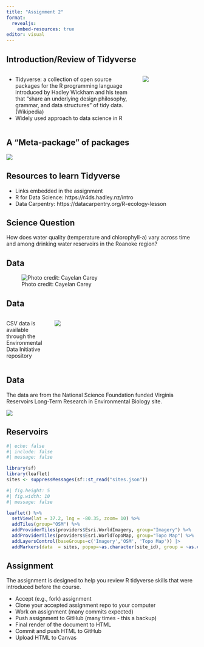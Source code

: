 ```yaml
---
title: "Assignment 2"
format: 
  revealjs:
    embed-resources: true
editor: visual
---
```


## Introduction/Review of Tidyverse

::::: columns
::: {.column width="70%"}
-   Tidyverse: a collection of open source packages for the R programming language introduced by Hadley Wickham and his team that "share an underlying design philosophy, grammar, and data structures" of tidy data. (Wikipedia)
-   Widely used approach to data science in R
:::

::: {.column width="30%"}
![](img/book-cover.png)
:::
:::::

## A "Meta-package" of packages

![](img/packages.png)

## Resources to learn Tidyverse

-   Links embedded in the assignment
-   R for Data Science: https://r4ds.hadley.nz/intro
-   Data Carpentry: https://datacarpentry.org/R-ecology-lesson

## Science Question

How does water quality (temperature and chlorophyll-a) vary across time and among drinking water reservoirs in the Roanoke region?

## Data

![Photo credit: Cayelan Carey](img/ctd.png)

## Data

::::: columns
::: {.column width="22%"}
CSV data is available through the Environmental Data Initiative repository
:::

::: {.column width="78%"}
![](img/edi.png)
:::
:::::

## Data

The data are from the National Science Foundation funded Virginia Reservoirs Long-Term Research in Environmental Biology site.

![](img/ltreb-site.png)

## Reservoirs

```r
#| echo: false
#| include: false
#| message: false

library(sf)
library(leaflet)
sites <- suppressMessages(sf::st_read("sites.json"))
```

```r
#| fig.height: 5
#| fig.width: 10
#| message: false

leaflet() %>%
  setView(lat = 37.2, lng = -80.35, zoom= 10) %>%
  addTiles(group="OSM") %>%
  addProviderTiles(providers$Esri.WorldImagery, group="Imagery") %>%
  addProviderTiles(providers$Esri.WorldTopoMap, group="Topo Map") %>%
  addLayersControl(baseGroups=c('Imagery','OSM', 'Topo Map')) |> 
  addMarkers(data  = sites, popup=~as.character(site_id), group = ~as.character(Partner), clusterOptions = markerClusterOptions())
```

## Assignment

The assignment is designed to help you review R tidyverse skills that were introduced before the course.

-   Accept (e.g., fork) assignment
-   Clone your accepted assignment repo to your computer
-   Work on assignment (many commits expected)
-   Push assignment to GitHub (many times - this a backup)
-   Final render of the document to HTML
-   Commit and push HTML to GitHub
-   Upload HTML to Canvas

